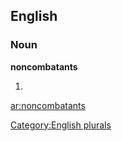 ==English==

===Noun===
'''noncombatants'''

# {{plural of|[[noncombatant]]}}

[[Category:English plurals]]

[[ar:noncombatants]]